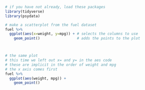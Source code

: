 
```r
# if you have not already, load these packages
library(tidyverse)
library(psydata)

# make a scatterplot from the fuel dataset
fuel %>%
  ggplot(aes(x=weight, y=mpg)) + # selects the columns to use
    geom_point()                 # adds the points to the plot



# the same plot
# this time we left out x= and y= in the aes code
# these are implicit in the order of weight and mpg
# the x axis comes first
fuel %>%
  ggplot(aes(weight, mpg)) +
    geom_point()         

```
